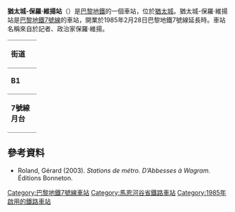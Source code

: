 {{expand|time=2016-02-26T00:55:29+00:00}}
{{no footnotes|time=2016-02-26T00:55:29+00:00}}
{{Infobox station
| name                = 猶太城-保羅·維揚站
| symbol_location     = paris
| symbol              = m
| symbol2             = 
| type                = [[巴黎地鐵|巴黎地鐵]]車站
| image               = [[File:Ligne7-PVC-rame-mezza.jpg|275px]]
| alt                 = 
| caption             = 
| other_name          = 
| address             = 39, boulevard Maxime Gorky<br />45, boulevard Maxime Gorky<br />Even side, boulevard Maxime Gorky<br />[[猶太城|猶太城]]
| borough             = [[法蘭西島|法蘭西島]]
| country             = 法國
| iso_region          = FR_scale:2000
| coordinates_display = title
| coordinates_format  = dms
| latd  = 48.795991| latm  = | lats  = | latNS  = 
| longd = 2.368248| longm = | longs = | longEW = 
| coordinates         = 
| owned               = [[RATP|RATP]]
| operator            = [[RATP|RATP]]
| line                = 
| disabled            = 
| zone                = 2
| opened              = {{Start-date|1985年2月28日}}
| closed              = <!-- {{End date|YYYY|MM|DD|df=y}} -->
| services            = 
| map_type            = France Paris and inner ring
}}
'''猶太城-保羅·維揚站'''（{{lang-fr|Villejuif – Paul Vaillant-Couturier}}）是[[巴黎地鐵|巴黎地鐵]]的一個車站，位於[[猶太城|猶太城]]。猶太城-保羅·維揚站是[[巴黎地鐵7號線|巴黎地鐵7號線]]的車站，開業於1985年2月28日巴黎地鐵7號線延長時。車站名稱來自於記者、政治家保羅·維揚。
{| border=0 cellspacing=0 cellpadding=3
|style="border-bottom:solid 1px gray;border-top:solid 1px gray;" width=50 valign=top|'''街道'''
|-
|style="border-bottom:solid 1px gray;border-top:solid 1px gray;" width=50 valign=top|'''B1'''
|style="border-top:solid 1px gray;border-bottom:solid 1px gray;" width=100 valign=top|連接層
|-
|style="border-bottom:solid 1px gray;" width=50 rowspan=10 valign=top|'''7號線月台'''
|style="border-top:solid 1px gray;border-right:solid 2px black;border-left:solid 2px black;border-bottom:solid 2px black;" colspan=2|<center><small>[[側式月台|側式月台]]，右側開門</small>
|-
|style="border-bottom:solid 1px gray;" width=100|南行
|style="border-bottom:solid 1px gray;" width=390|{{arrow|L}} [[File:Metro-M.svg|16x16px]][[File:Paris_Metro_7.svg|16x16px]]往[[猶太城-路易·阿拉貢站|猶太城-路易·阿拉貢]]<small>（總站）</small>
|-
|北行
|{{arrow|R}} [[File:Metro-M.svg|16x16px]][[File:Paris_Metro_7.svg|16x16px]]往[[新庭-1945年5月8日站|新庭-1945年5月8日]]<small>（[[猶太城-雷奧·拉格朗日站|猶太城-雷奧·拉格朗日]]）</small>
|-
|style="border-top:solid 2px black;border-right:solid 2px black;border-left:solid 2px black;border-bottom:solid 1px gray;" colspan=2|<center><small>[[側式月台|側式月台]]，右側開門</small>
|}
{{commons category|Villejuif - Paul Vaillant-Couturier (Paris Metro)}}

==參考資料==
*Roland, Gérard (2003). ''Stations de métro. D’Abbesses à Wagram.'' Éditions Bonneton.
{{巴黎地鐵7號線}}
{{DEFAULTSORT:Villejuif – Paul Vaillant-Couturier}}
[[Category:巴黎地鐵7號線車站|Category:巴黎地鐵7號線車站]]
[[Category:馬恩河谷省鐵路車站|Category:馬恩河谷省鐵路車站]]
[[Category:1985年啟用的鐵路車站|Category:1985年啟用的鐵路車站]]